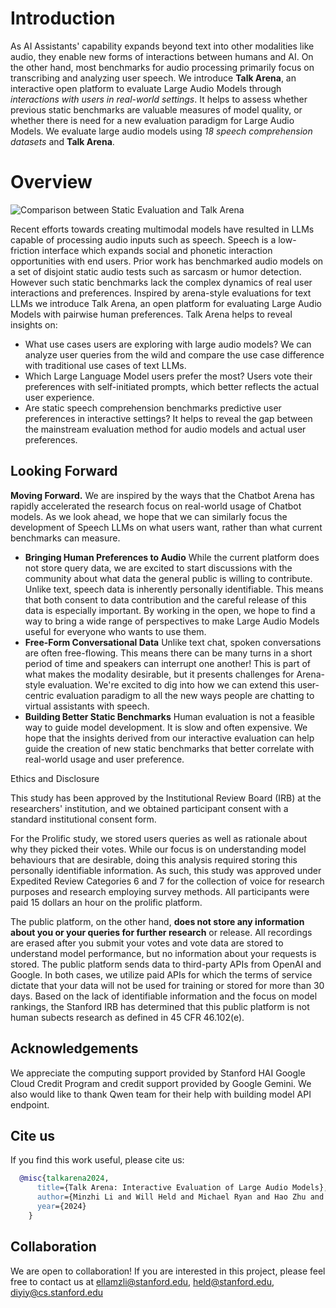 


<Hero />

# Introduction
As AI Assistants' capability expands beyond text into other modalities like audio,
they enable new forms of interactions between humans and AI. On the other hand,
most benchmarks for audio processing primarily focus on transcribing and analyzing user speech.
We introduce **Talk Arena**, an interactive open platform to evaluate Large Audio Models through *interactions with
users in real-world settings*. It helps to assess whether previous static benchmarks are valuable measures of model quality,
or whether there is need for a new evaluation paradigm for Large Audio Models.
We evaluate large audio models using *18 speech comprehension datasets* and **Talk Arena**.

<GradioEmbed />

# Overview

![Comparison between Static Evaluation and Talk Arena](/overview_arena.png)

Recent efforts towards creating multimodal models have resulted in LLMs capable of processing audio inputs such as speech. Speech is a low-friction interface which expands social and phonetic interaction opportunities with end users. Prior work has benchmarked audio models on a set of disjoint static audio tests such as sarcasm or humor detection. However such static benchmarks lack the complex dynamics of real user interactions and preferences. Inspired by arena-style evaluations for text LLMs we introduce Talk Arena, an open platform for evaluating Large Audio Models with pairwise human preferences. Talk Arena helps to reveal insights on:

* What use cases users are exploring with large audio models? We can analyze user queries from the wild and compare the use case difference with traditional use cases of text LLMs.
* Which Large Language Model users prefer the most? Users vote their preferences with self-initiated prompts, which better reflects the actual user experience.
* Are static speech comprehension benchmarks predictive user preferences in interactive settings? It helps to reveal the gap between the mainstream evaluation method for audio models and actual user preferences.



## Looking Forward

**Moving Forward.** We are inspired by the ways that the Chatbot Arena has rapidly accelerated the research focus on real-world usage of Chatbot models. As we look ahead, we hope that we can similarly focus the development of Speech LLMs on what users want, rather than what current benchmarks can measure.
- **Bringing Human Preferences to Audio** While the current platform does not store query data, we are excited to start discussions with the community about what data the general public is willing to contribute. Unlike text, speech data is inherently personally identifiable. This means that both consent to data contribution and the careful release of this data is especially important. By working in the open, we hope to find a way to bring a wide range of perspectives to make Large Audio Models useful for everyone who wants to use them.
- **Free-Form Conversational Data** Unlike text chat, spoken conversations are often free-flowing. This means there can be many turns in a short period of time and speakers can interrupt one another! This is part of what makes the modality desirable, but it presents challenges for Arena-style evaluation. We're excited to dig into how we can extend this user-centric evaluation paradigm to all the new ways people are chatting to virtual assistants with speech.
- **Building Better Static Benchmarks** Human evaluation is not a feasible way to guide model development. It is slow and often expensive. We hope that the insights derived from our interactive evaluation can help guide the creation of new static benchmarks that better correlate with real-world usage and user preference.

<Callout type="info">
Ethics and Disclosure

This study has been approved by the Institutional Review Board (IRB) at the researchers' institution, and we obtained participant consent with a standard institutional consent form. 

For the Prolific study, we stored users queries as well as rationale about why they picked their votes. While our focus is on understanding model behaviours that are desirable, doing this analysis required storing this personally identifiable information. As such, this study was approved under Expedited Review Categories 6 and 7 for the collection of voice for research purposes and research employing survey methods. All participants were paid 15 dollars an hour on the prolific platform.

The public platform, on the other hand, **does not store any information about you or your queries for further research** or release. All recordings are erased after you submit your votes and vote data are stored to understand model performance, but no information about your requests is stored. The public platform sends data to third-party APIs from OpenAI and Google. In both cases, we utilize paid APIs for which the terms of service dictate that your data will not be used for training or stored for more than 30 days. Based on the lack of identifiable information and the focus on model rankings, the Stanford IRB has determined that this public platform is not human subects research as defined in 45 CFR 46.102(e).

</Callout>

## Acknowledgements
We appreciate the computing support provided by Stanford HAI Google Cloud Credit Program and credit support provided by Google Gemini. We also would like to thank Qwen team for their help with building model API endpoint.

## Cite us

If you find this work useful, please cite us:

```bibtex
  @misc{talkarena2024,
      title={Talk Arena: Interactive Evaluation of Large Audio Models},
      author={Minzhi Li and Will Held and Michael Ryan and Hao Zhu and Kunat Pipatanakul and Potsawee Manakul and Diyi Yang},
      year={2024}
    }
```

## Collaboration
We are open to collaboration! If you are interested in this project, please feel free to contact us at ellamzli@stanford.edu, held@stanford.edu, diyiy@cs.stanford.edu

	

